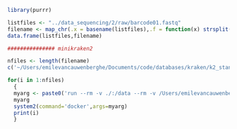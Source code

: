 ```r
library(purrr)

listfiles <- "../data_sequencing/2/raw/barcode01.fastq"
filename <- map_chr(.x = basename(listfiles),.f = function(x) strsplit(x,split='.fastq')[[1]][1])
data.frame(listfiles,filename)

############### minikraken2

nfiles <- length(filename)
c('~/Users/emilevancauwenberghe/Documents/code/databases/kraken/k2_standard_08gb_20240904/')

for(i in 1:nfiles)
  {
  myarg <- paste0('run --rm -v ./:/data --rm -v /Users/emilevancauwenberghe/Documents/code/databases/kraken/k2_standard_08gb_20240904:/krakendb --cpus=4 staphb/kraken2:2.1.3 sh -c "kraken2  --use-names --threads 4 --db /krakendb/k2_standard_08gb_20240904 /data/',listfiles[i],' --report /data/results/kraken2_k2_standard/short_',filename[i],'"')
  myarg
  system2(command='docker',args=myarg)  
  print(i)
  }


```

